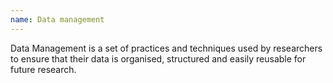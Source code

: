 ```yaml
---
name: Data management
---
```

Data Management is a set of practices and techniques used by researchers to ensure that their data is organised, structured and easily reusable for future research.

